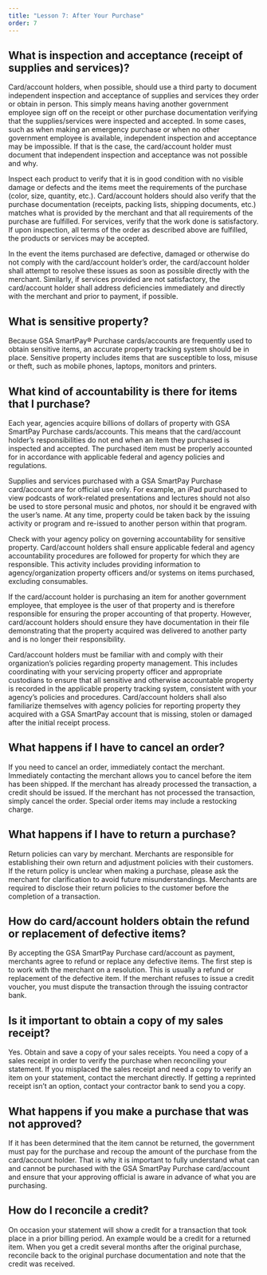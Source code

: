 ```yaml
---
title: "Lesson 7: After Your Purchase"
order: 7
---
```


## What is inspection and acceptance (receipt of supplies and services)?
Card/account holders, when possible, should use a third party to document independent inspection and acceptance of supplies and services they order or obtain in person. This simply means having another government employee sign off on the receipt or other purchase documentation verifying that the supplies/services were inspected and accepted. In some cases, such as when making an emergency purchase or when no other government employee is available, independent inspection and acceptance may be impossible. If that is the case, the card/account holder must document that independent inspection and acceptance was not possible and why.

Inspect each product to verify that it is in good condition with no visible damage or defects and the items meet the requirements of the purchase (color, size, quantity, etc.). Card/account holders should also verify that the purchase documentation (receipts, packing lists, shipping documents, etc.) matches what is provided by the merchant and that all requirements of the purchase are fulfilled. For services, verify that the work done is satisfactory. If upon inspection, all terms of the order as described above are fulfilled, the products or services may be accepted.

In the event the items purchased are defective, damaged or otherwise do not comply with the card/account holder’s order, the card/account holder shall attempt to resolve these issues as soon as possible directly with the merchant. Similarly, if services provided are not satisfactory, the card/account holder shall address deficiencies immediately and directly with the merchant and prior to payment, if possible.

## What is sensitive property?
Because GSA SmartPay® Purchase cards/accounts are frequently used to obtain sensitive items, an accurate property tracking system should be in place. Sensitive property includes items that are susceptible to loss, misuse or theft, such as mobile phones, laptops, monitors and printers.

## What kind of accountability is there for items that I purchase?
Each year, agencies acquire billions of dollars of property with GSA SmartPay Purchase cards/accounts. This means that the card/account holder’s responsibilities do not end when an item they purchased is inspected and accepted. The purchased item must be properly accounted for in accordance with applicable federal and agency policies and regulations.

Supplies and services purchased with a GSA SmartPay Purchase card/account are for official use only. For example, an iPad purchased to view podcasts of work-related presentations and lectures should not also be used to store personal music and photos, nor should it be engraved with the user’s name. At any time, property could be taken back by the issuing activity or program and re-issued to another person within that program.

Check with your agency policy on governing accountability for sensitive property. Card/account holders shall ensure applicable federal and agency accountability procedures are followed for property for which they are responsible. This activity includes providing information to agency/organization property officers and/or systems on items purchased, excluding consumables.

If the card/account holder is purchasing an item for another government employee, that employee is the user of that property and is therefore responsible for ensuring the proper accounting of that property. However, card/account holders should ensure they have documentation in their file demonstrating that the property acquired was delivered to another party and is no longer their responsibility.

Card/account holders must be familiar with and comply with their organization’s policies regarding property management. This includes coordinating with your servicing property officer and appropriate custodians to ensure that all sensitive and otherwise accountable property is recorded in the applicable property tracking system, consistent with your agency’s policies and procedures. Card/account holders shall also familiarize themselves with agency policies for reporting property they acquired with a GSA SmartPay account that is missing, stolen or damaged after the initial receipt process.

## What happens if I have to cancel an order?
If you need to cancel an order, immediately contact the merchant. Immediately contacting the merchant allows you to cancel before the item has been shipped. If the merchant has already processed the transaction, a credit should be issued. If the merchant has not processed the transaction, simply cancel the order. Special order items may include a restocking charge.

## What happens if I have to return a purchase?
Return policies can vary by merchant. Merchants are responsible for establishing their own return and adjustment policies with their customers. If the return policy is unclear when making a purchase, please ask the merchant for clarification to avoid future misunderstandings. Merchants are required to disclose their return policies to the customer before the completion of a transaction.

## How do card/account holders obtain the refund or replacement of defective items?
By accepting the GSA SmartPay Purchase card/account as payment, merchants agree to refund or replace any defective items. The first step is to work with the merchant on a resolution. This is usually a refund or replacement of the defective item. If the merchant refuses to issue a credit voucher, you must dispute the transaction through the issuing contractor bank.

## Is it important to obtain a copy of my sales receipt?
Yes. Obtain and save a copy of your sales receipts. You need a copy of a sales receipt in order to verify the purchase when reconciling your statement. If you misplaced the sales receipt and need a copy to verify an item on your statement, contact the merchant directly. If getting a reprinted receipt isn’t an option, contact your contractor bank to send you a copy.

## What happens if you make a purchase that was not approved?
If it has been determined that the item cannot be returned, the government must pay for the purchase and recoup the amount of the purchase from the card/account holder. That is why it is important to fully understand what can and cannot be purchased with the GSA SmartPay Purchase card/account and ensure that your approving official is aware in advance of what you are purchasing.

## How do I reconcile a credit?
On occasion your statement will show a credit for a transaction that took place in a prior billing period. An example would be a credit for a returned item. When you get a credit several months after the original purchase, reconcile back to the original purchase documentation and note that the credit was received.
